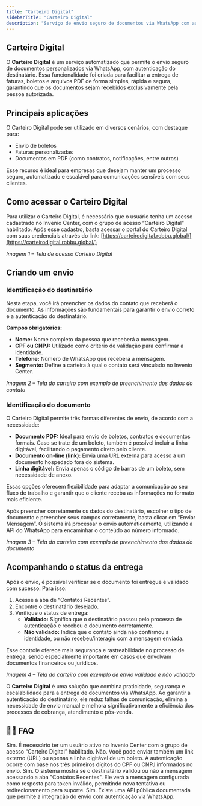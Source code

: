 ```yaml
---
title: "Carteiro Digital"
sidebarTitle: "Carteiro Digital"
description: "Serviço de envio seguro de documentos via WhatsApp com autenticação."
---
```


##  Carteiro Digital

O **Carteiro Digital** é um serviço automatizado que permite o envio seguro de documentos personalizados via WhatsApp, com autenticação do destinatário. Essa funcionalidade foi criada para facilitar a entrega de faturas, boletos e arquivos PDF de forma simples, rápida e segura, garantindo que os documentos sejam recebidos exclusivamente pela pessoa autorizada.

##  Principais aplicações

O Carteiro Digital pode ser utilizado em diversos cenários, com destaque para:

- Envio de boletos
- Faturas personalizadas
- Documentos em PDF (como contratos, notificações, entre outros)

Esse recurso é ideal para empresas que desejam manter um processo seguro, automatizado e escalável para comunicações sensíveis com seus clientes.

##  Como acessar o Carteiro Digital

Para utilizar o Carteiro Digital, é necessário que o usuário tenha um acesso cadastrado no Invenio Center, com o grupo de acesso “Carteiro Digital” habilitado. Após esse cadastro, basta acessar o portal do Carteiro Digital com suas credenciais através do link: [https://carteirodigital.robbu.global/](https://carteirodigital.robbu.global/)

_Imagem 1 – Tela de acesso Carteiro Digital_

##  Criando um envio

### Identificação do destinatário

Nesta etapa, você irá preencher os dados do contato que receberá o documento. As informações são fundamentais para garantir o envio correto e a autenticação do destinatário.

**Campos obrigatórios:**

- **Nome:** Nome completo da pessoa que receberá a mensagem.
- **CPF ou CNPJ:** Utilizado como critério de validação para confirmar a identidade.
- **Telefone:** Número de WhatsApp que receberá a mensagem.
- **Segmento:** Define a carteira à qual o contato será vinculado no Invenio Center.

_Imagem 2 – Tela do carteiro com exemplo de preenchimento dos dados do contato_

### Identificação do documento

O Carteiro Digital permite três formas diferentes de envio, de acordo com a necessidade:

- **Documento PDF:** Ideal para envio de boletos, contratos e documentos formais. Caso se trate de um boleto, também é possível incluir a linha digitável, facilitando o pagamento direto pelo cliente.
- **Documento on-line (link):** Envia uma URL externa para acesso a um documento hospedado fora do sistema.
- **Linha digitável:** Envia apenas o código de barras de um boleto, sem necessidade de anexo.

Essas opções oferecem flexibilidade para adaptar a comunicação ao seu fluxo de trabalho e garantir que o cliente receba as informações no formato mais eficiente.

Após preencher corretamente os dados do destinatário, escolher o tipo de documento e preencher seus campos corretamente, basta clicar em “Enviar Mensagem”. O sistema irá processar o envio automaticamente, utilizando a API do WhatsApp para encaminhar o conteúdo ao número informado.

_Imagem 3 – Tela do carteiro com exemplo de preenchimento dos dados do documento_

##  Acompanhando o status da entrega

Após o envio, é possível verificar se o documento foi entregue e validado com sucesso. Para isso:

1. Acesse a aba de “Contatos Recentes”.
2. Encontre o destinatário desejado.
3. Verifique o status de entrega:
   - **Validado:** Significa que o destinatário passou pelo processo de autenticação e recebeu o documento corretamente.
   - **Não validado:** Indica que o contato ainda não confirmou a identidade, ou não recebeu/interagiu com a mensagem enviada.

Esse controle oferece mais segurança e rastreabilidade no processo de entrega, sendo especialmente importante em casos que envolvam documentos financeiros ou jurídicos.

_Imagem 4 – Tela do carteiro com exemplo de envio validado e não validado_

O **Carteiro Digital** é uma solução que combina praticidade, segurança e escalabilidade para a entrega de documentos via WhatsApp. Ao garantir a autenticação do destinatário, ele reduz falhas de comunicação, elimina a necessidade de envio manual e melhora significativamente a eficiência dos processos de cobrança, atendimento e pós-venda.

## 🙋‍♂️ FAQ

<AccordionGroup>

<Accordion title="Preciso de um usuário específico para acessar o Carteiro Digital??">
Sim. É necessário ter um usuário ativo no Invenio Center com o grupo de acesso “Carteiro Digital” habilitado.
</Accordion>

<Accordion title= "O envio funciona apenas com documentos PDF?">
Não. Você pode enviar também um link externo (URL) ou apenas a linha digitável de um boleto.
</Accordion>

<Accordion title="Como é feita a autenticação do destinatário?">
A autenticação ocorre com base nos três primeiros dígitos do CPF ou CNPJ informados no envio.
</Accordion>

<Accordion title="É possível acompanhar se o documento foi entregue?"> 
Sim. O sistema mostra se o destinatário validou ou não a mensagem acessando a aba "Contatos Recentes".
</Accordion>

<Accordion title="E se o destinatário errar o código de autenticação?"> 
Ele verá a mensagem configurada como resposta para token inválido, permitindo nova tentativa ou redirecionamento para suporte.
</Accordion>

<Accordion title="Posso integrar esse processo a sistemas externos?">
Sim. Existe uma API pública documentada que permite a integração do envio com autenticação via WhatsApp.
</Accordion>

</AccordionGroup>


